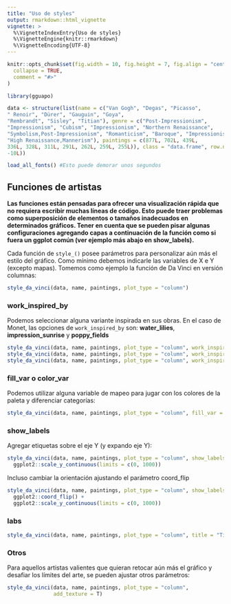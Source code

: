 ```yaml
---
title: "Uso de styles"
output: rmarkdown::html_vignette
vignette: >
  %\VignetteIndexEntry{Uso de styles}
  %\VignetteEngine{knitr::rmarkdown}
  %\VignetteEncoding{UTF-8}
---
```


```r
knitr::opts_chunk$set(fig.width = 10, fig.height = 7, fig.align = "center",
  collapse = TRUE,
  comment = "#>"
)
```

```r
library(gguapo)
```

```r
data <- structure(list(name = c("Van Gogh", "Degas", "Picasso", 
" Renoir", "Dürer", "Gauguin", "Goya", 
"Rembrandt", "Sisley", "Titian"), genre = c("Post-Impressionism", 
"Impressionism", "Cubism", "Impressionism", "Northern Renaissance", 
"Symbolism,Post-Impressionism", "Romanticism", "Baroque", "Impressionism", 
"High Renaissance,Mannerism"), paintings = c(877L, 702L, 439L, 
336L, 328L, 311L, 291L, 262L, 259L, 255L)), class = "data.frame", row.names = c(NA, 
-10L))

load_all_fonts() #Esto puede demorar unos segundos
```

## Funciones de artistas

**Las funciones están pensadas para ofrecer una visualización rápida que no requiera escribir muchas líneas de código. Esto puede traer problemas como superposición de elementos o tamaños inadecuados en determinados gráficos. Tener en cuenta que se pueden pisar algunas configuraciones agregando capas a continuación de la función como si fuera un ggplot común (ver ejemplo más abajo en show_labels).**

Cada función de `style_()` posee parámetros para personalizar aún más el estilo del gráfico. Como mínimo debemos indicarle las variables de X e Y (excepto mapas). Tomemos como ejemplo la función de Da Vinci en versión columnas:

```r
style_da_vinci(data, name, paintings, plot_type = "column")
```

### work_inspired_by

Podemos seleccionar alguna variante inspirada en sus obras. En el caso de Monet, las opciones de `work_inspired_by` son: **water_lilies**, **impression_sunrise** y **poppy_fields**

```r

style_da_vinci(data, name, paintings, plot_type = "column", work_inspired_by = "mona_lisa")
style_da_vinci(data, name, paintings, plot_type = "column", work_inspired_by = "last_supper")
style_da_vinci(data, name, paintings, plot_type = "column", work_inspired_by = "vitruvian_man")

```

### fill_var o color_var

Podemos utilizar alguna variable de mapeo para jugar con los colores de la paleta y diferenciar categorías:

```r
style_da_vinci(data, name, paintings, plot_type = "column", fill_var = "genre")
```

### show_labels

Agregar etiquetas sobre el eje Y (y expando eje Y):

```r
style_da_vinci(data, name, paintings, plot_type = "column", show_labels = T) +
  ggplot2::scale_y_continuous(limits = c(0, 1000))
```

Incluso cambiar la orientación ajustando el parámetro coord_flip

```r
style_da_vinci(data, name, paintings, plot_type = "column", show_labels = T, coord_flip = T) +
  ggplot2::coord_flip() +
  ggplot2::scale_y_continuous(limits = c(0, 1000))
```

### labs

```r
style_da_vinci(data, name, paintings, plot_type = "column", title = "Título", subtitle = "Subtítulo", caption = "Leyenda")
```

### Otros

Para aquellos artistas valientes que quieran retocar aún más el gráfico y desafiar los límites del arte, se pueden ajustar otros parámetros:

```r
style_da_vinci(data, name, paintings, plot_type = "column",
               add_texture = T)
```

